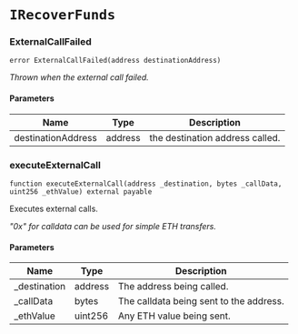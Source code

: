 # `IRecoverFunds`

### ExternalCallFailed

```solidity
error ExternalCallFailed(address destinationAddress)
```

_Thrown when the external call failed._

#### Parameters

| Name | Type | Description |
| ---- | ---- | ----------- |
| destinationAddress | address | the destination address called. |

### executeExternalCall

```solidity
function executeExternalCall(address _destination, bytes _callData, uint256 _ethValue) external payable
```

Executes external calls.

_"0x" for calldata can be used for simple ETH transfers._

#### Parameters

| Name | Type | Description |
| ---- | ---- | ----------- |
| _destination | address | The address being called. |
| _callData | bytes | The calldata being sent to the address. |
| _ethValue | uint256 | Any ETH value being sent. |

